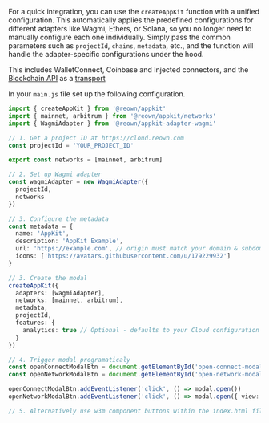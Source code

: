 For a quick integration, you can use the `createAppKit` function with a unified configuration. This automatically applies the predefined configurations for different adapters like Wagmi, Ethers, or Solana, so you no longer need to manually configure each one individually. Simply pass the common parameters such as `projectId`, `chains`, `metadata`, etc., and the function will handle the adapter-specific configurations under the hood.

This includes WalletConnect, Coinbase and Injected connectors, and the [Blockchain API](../../../../cloud/blockchain-api.mdx) as a [transport](https://wagmi.sh/core/api/createConfig#transports)

In your `main.js` file set up the following configuration.

```ts
import { createAppKit } from '@reown/appkit'
import { mainnet, arbitrum } from '@reown/appkit/networks'
import { WagmiAdapter } from '@reown/appkit-adapter-wagmi'

// 1. Get a project ID at https://cloud.reown.com
const projectId = 'YOUR_PROJECT_ID'

export const networks = [mainnet, arbitrum]

// 2. Set up Wagmi adapter
const wagmiAdapter = new WagmiAdapter({
  projectId,
  networks
})

// 3. Configure the metadata
const metadata = {
  name: 'AppKit',
  description: 'AppKit Example',
  url: 'https://example.com', // origin must match your domain & subdomain
  icons: ['https://avatars.githubusercontent.com/u/179229932']
}

// 3. Create the modal
createAppKit({
  adapters: [wagmiAdapter],
  networks: [mainnet, arbitrum],
  metadata,
  projectId,
  features: {
    analytics: true // Optional - defaults to your Cloud configuration
  }
})

// 4. Trigger modal programaticaly
const openConnectModalBtn = document.getElementById('open-connect-modal')
const openNetworkModalBtn = document.getElementById('open-network-modal')

openConnectModalBtn.addEventListener('click', () => modal.open())
openNetworkModalBtn.addEventListener('click', () => modal.open({ view: 'Networks' }))

// 5. Alternatively use w3m component buttons within the index.html file
```
